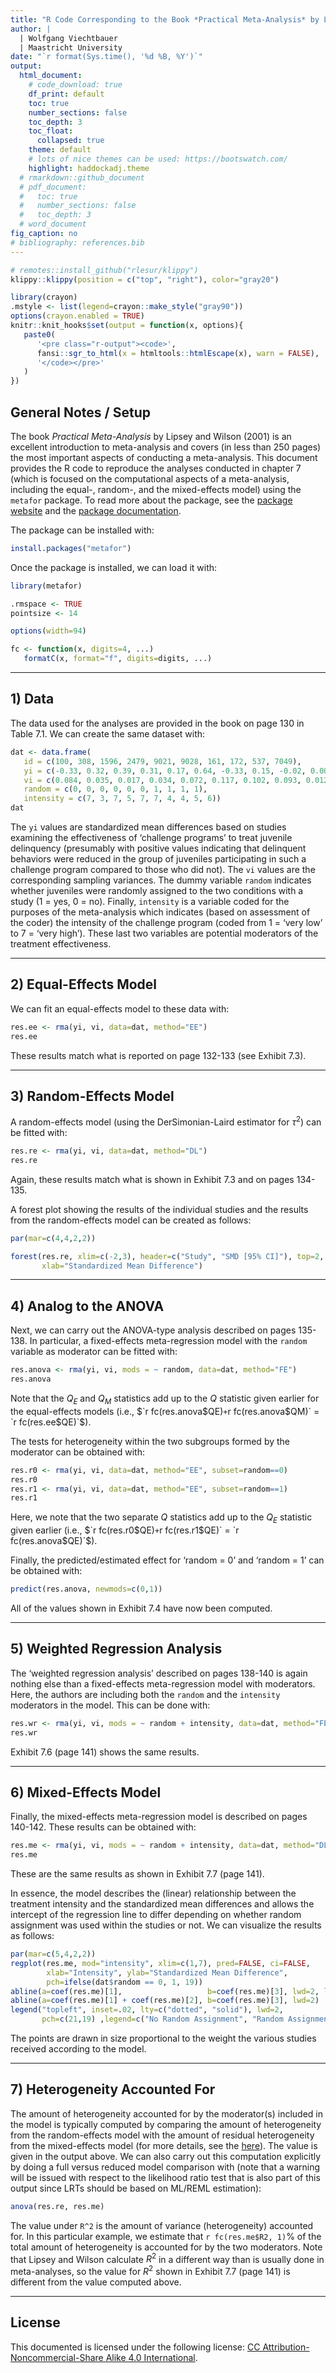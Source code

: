 ```yaml
---
title: "R Code Corresponding to the Book *Practical Meta-Analysis* by Lipsey and Wilson (2001)"
author: |
  | Wolfgang Viechtbauer
  | Maastricht University
date: "`r format(Sys.time(), '%d %B, %Y')`"
output:
  html_document:
    # code_download: true
    df_print: default
    toc: true
    number_sections: false
    toc_depth: 3
    toc_float:
      collapsed: true
    theme: default
    # lots of nice themes can be used: https://bootswatch.com/
    highlight: haddockadj.theme
  # rmarkdown::github_document
  # pdf_document:
  #   toc: true
  #   number_sections: false
  #   toc_depth: 3
  # word_document
fig_caption: no
# bibliography: references.bib
---
```


```r
# remotes::install_github("rlesur/klippy")
klippy::klippy(position = c("top", "right"), color="gray20")
```

```r
library(crayon)
.mstyle <- list(legend=crayon::make_style("gray90"))
options(crayon.enabled = TRUE)
knitr::knit_hooks$set(output = function(x, options){
   paste0(
      '<pre class="r-output"><code>',
      fansi::sgr_to_html(x = htmltools::htmlEscape(x), warn = FALSE),
      '</code></pre>'
   )
})
```

## General Notes / Setup

The book *Practical Meta-Analysis* by Lipsey and Wilson (2001) is an excellent introduction to meta-analysis and covers (in less than 250 pages) the most important aspects of conducting a meta-analysis. This document provides the R code to reproduce the analyses conducted in chapter 7 (which is focused on the computational aspects of a meta-analysis, including the equal-, random-, and the mixed-effects model) using the `metafor` package. To read more about the package, see the [package website](https://www.metafor-project.org/) and the [package documentation](https://wviechtb.github.io/metafor/).

The package can be installed with:

```r
install.packages("metafor")
```

Once the package is installed, we can load it with:

```r
library(metafor)
```

```r
.rmspace <- TRUE
pointsize <- 14

options(width=94)

fc <- function(x, digits=4, ...)
   formatC(x, format="f", digits=digits, ...)
```

***

## 1) Data

The data used for the analyses are provided in the book on page 130 in Table 7.1. We can create the same dataset with:

```r
dat <- data.frame(
   id = c(100, 308, 1596, 2479, 9021, 9028, 161, 172, 537, 7049),
   yi = c(-0.33, 0.32, 0.39, 0.31, 0.17, 0.64, -0.33, 0.15, -0.02, 0.00),
   vi = c(0.084, 0.035, 0.017, 0.034, 0.072, 0.117, 0.102, 0.093, 0.012, 0.067),
   random = c(0, 0, 0, 0, 0, 0, 1, 1, 1, 1),
   intensity = c(7, 3, 7, 5, 7, 7, 4, 4, 5, 6))
dat
```

The `yi` values are standardized mean differences based on studies examining the effectiveness of 'challenge programs' to treat juvenile delinquency (presumably with positive values indicating that delinquent behaviors were reduced in the group of juveniles participating in such a challenge program compared to those who did not). The `vi` values are the corresponding sampling variances. The dummy variable `random` indicates whether juveniles were randomly assigned to the two conditions with a study (1 = yes, 0 = no). Finally, `intensity` is a variable coded for the purposes of the meta-analysis which indicates (based on assessment of the coder) the intensity of the challenge program (coded from 1 = 'very low' to 7 = 'very high'). These last two variables are potential moderators of the treatment effectiveness.

***

## 2) Equal-Effects Model

We can fit an equal-effects model to these data with:

```r
res.ee <- rma(yi, vi, data=dat, method="EE")
res.ee
```

These results match what is reported on page 132-133 (see Exhibit 7.3).

***

## 3) Random-Effects Model

A random-effects model (using the DerSimonian-Laird estimator for $\tau^2$) can be fitted with:

```r
res.re <- rma(yi, vi, data=dat, method="DL")
res.re
```

Again, these results match what is shown in Exhibit 7.3 and on pages 134-135.

A forest plot showing the results of the individual studies and the results from the random-effects model can be created as follows:

```r
par(mar=c(4,4,2,2))

forest(res.re, xlim=c(-2,3), header=c("Study", "SMD [95% CI]"), top=2,
       xlab="Standardized Mean Difference")
```

***

## 4) Analog to the ANOVA

Next, we can carry out the ANOVA-type analysis described on pages 135-138. In particular, a fixed-effects meta-regression model with the `random` variable as moderator can be fitted with:

```r
res.anova <- rma(yi, vi, mods = ~ random, data=dat, method="FE")
res.anova
```

Note that the $Q_E$ and $Q_M$ statistics add up to the $Q$ statistic given earlier for the equal-effects models (i.e., $`r fc(res.anova$QE)` + `r fc(res.anova$QM)` = `r fc(res.ee$QE)`$).

The tests for heterogeneity within the two subgroups formed by the moderator can be obtained with:

```r
res.r0 <- rma(yi, vi, data=dat, method="EE", subset=random==0)
res.r0
res.r1 <- rma(yi, vi, data=dat, method="EE", subset=random==1)
res.r1
```

Here, we note that the two separate $Q$ statistics add up to the $Q_E$ statistic given earlier (i.e., $`r fc(res.r0$QE)` + `r fc(res.r1$QE)` = `r fc(res.anova$QE)`$).

Finally, the predicted/estimated effect for 'random = 0' and 'random = 1' can be obtained with:

```r
predict(res.anova, newmods=c(0,1))
```

All of the values shown in Exhibit 7.4 have now been computed.

***

## 5) Weighted Regression Analysis

The 'weighted regression analysis' described on pages 138-140 is again nothing else than a fixed-effects meta-regression model with moderators. Here, the authors are including both the `random` and the `intensity` moderators in the model. This can be done with:

```r
res.wr <- rma(yi, vi, mods = ~ random + intensity, data=dat, method="FE")
res.wr
```

Exhibit 7.6 (page 141) shows the same results.

***

## 6) Mixed-Effects Model

Finally, the mixed-effects meta-regression model is described on pages 140-142. These results can be obtained with:

```r
res.me <- rma(yi, vi, mods = ~ random + intensity, data=dat, method="DL")
res.me
```

These are the same results as shown in Exhibit 7.7 (page 141).

In essence, the model describes the (linear) relationship between the treatment intensity and the standardized mean differences and allows the intercept of the regression line to differ depending on whether random assignment was used within the studies or not. We can visualize the results as follows:

```r
par(mar=c(5,4,2,2))
regplot(res.me, mod="intensity", xlim=c(1,7), pred=FALSE, ci=FALSE,
        xlab="Intensity", ylab="Standardized Mean Difference",
        pch=ifelse(dat$random == 0, 1, 19))
abline(a=coef(res.me)[1],                   b=coef(res.me)[3], lwd=2, lty="dotted")
abline(a=coef(res.me)[1] + coef(res.me)[2], b=coef(res.me)[3], lwd=2)
legend("topleft", inset=.02, lty=c("dotted", "solid"), lwd=2,
       pch=c(21,19) ,legend=c("No Random Assignment", "Random Assignment"))
```

The points are drawn in size proportional to the weight the various studies received according to the model.

***

## 7) Heterogeneity Accounted For

The amount of heterogeneity accounted for by the moderator(s) included in the model is typically computed by comparing the amount of heterogeneity from the random-effects model with the amount of residual heterogeneity from the mixed-effects model (for more details, see the [here](https://www.metafor-project.org/doku.php/faq#for_mixed-effects_models_how_i)). The value is given in the output above. We can also carry out this computation explicitly by doing a full versus reduced model comparison with (note that a warning will be issued with respect to the likelihood ratio test that is also part of this output since LRTs should be based on ML/REML estimation):

```r
anova(res.re, res.me)
```

The value under `R^2` is the amount of variance (heterogeneity) accounted for. In this particular example, we estimate that `r fc(res.me$R2, 1)`% of the total amount of heterogeneity is accounted for by the two moderators. Note that Lipsey and Wilson calculate $R^2$ in a different way than is usually done in meta-analyses, so the value for $R^2$ shown in Exhibit 7.7 (page 141) is different from the value computed above.

***

## License

This documented is licensed under the following license: [CC Attribution-Noncommercial-Share Alike 4.0 International](http://creativecommons.org/licenses/by-nc-sa/4.0/).
